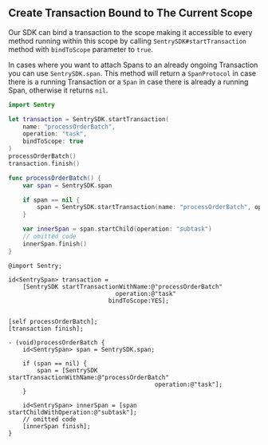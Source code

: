 ## Create Transaction Bound to The Current Scope


Our SDK can bind a transaction to the scope making it accessible to every method running within this scope by calling `SentrySDK#startTransaction` method with `bindToScope` parameter to `true`.

In cases where you want to attach Spans to an already ongoing Transaction you can use `SentrySDK.span`. This method will return a `SpanProtocol` in case there is a running Transaction or a `Span` in case there is already a running Span, otherwise it returns `nil`.


```swift {tabTitle:Swift}
import Sentry

let transaction = SentrySDK.startTransaction(
    name: "processOrderBatch",
    operation: "task",
    bindToScope: true
)
processOrderBatch()
transaction.finish()

func processOrderBatch() {
    var span = SentrySDK.span

    if span == nil {
        span = SentrySDK.startTransaction(name: "processOrderBatch", operation: "task")
    }

    var innerSpan = span.startChild(operation: "subtask")
    // omitted code
    innerSpan.finish()
}
```

```objc {tabTitle:Objective-C}
@import Sentry;

id<SentrySpan> transaction =
    [SentrySDK startTransactionWithName:@"processOrderBatch"
                              operation:@"task"
                            bindToScope:YES];


[self processOrderBatch];
[transaction finish];

- (void)processOrderBatch {
    id<SentrySpan> span = SentrySDK.span;

    if (span == nil) {
        span = [SentrySDK startTransactionWithName:@"processOrderBatch"
                                         operation:@"task"];
    }

    id<SentrySpan> innerSpan = [span startChildWithOperation:@"subtask"];
    // omitted code
    [innerSpan finish];
}
```

